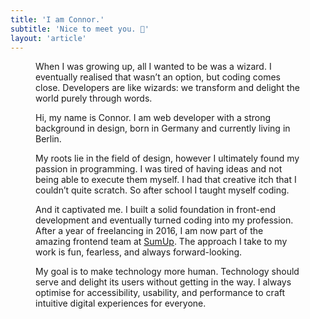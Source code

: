 ```yaml
---
title: 'I am Connor.'
subtitle: 'Nice to meet you. 👋'
layout: 'article'
---
```



<Figure
  image={{
    src: '/static/images/pages/connor.jpg',
    alt: 'Connor flashes a big smile at the camera.'
  }}
  align={Figure.FULL}
/>

When I was growing up, all I wanted to be was a wizard. I eventually realised that wasn’t an option, but coding comes close. Developers are like wizards: we transform and delight the world purely through words.

Hi, my name is Connor. I am web developer with a strong background in design, born in Germany and currently living in Berlin.

My roots lie in the field of design, however I ultimately found my passion in programming. I was tired of having ideas and not being able to execute them myself. I had that creative itch that I couldn’t quite scratch. So after school I taught myself coding.

And it captivated me. I built a solid foundation in front-end development and eventually turned coding into my profession. After a year of freelancing in 2016, I am now part of the amazing frontend team at [SumUp](https://sumup.com). The approach I take to my work is fun, fearless, and always forward-looking.

My goal is to make technology more human. Technology should serve and delight its users without getting in the way. I always optimise for accessibility, usability, and performance to craft intuitive digital experiences for everyone.
